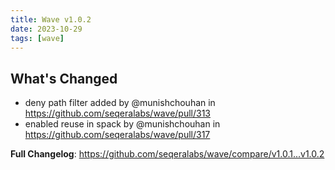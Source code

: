 ```yaml
---
title: Wave v1.0.2
date: 2023-10-29
tags: [wave]
---
```


## What's Changed
* deny path filter added by @munishchouhan in https://github.com/seqeralabs/wave/pull/313
* enabled reuse in spack by @munishchouhan in https://github.com/seqeralabs/wave/pull/317


**Full Changelog**: https://github.com/seqeralabs/wave/compare/v1.0.1...v1.0.2
